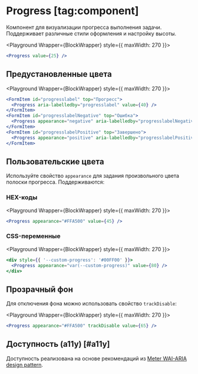 <Overview group="feedback">

# Progress [tag:component]

Компонент для визуализации прогресса выполнения задачи. Поддерживает различные стили оформления и настройку высоты.

</Overview>


<Playground Wrapper={BlockWrapper} style={{ maxWidth: 270 }}>
  ```jsx
  <Progress value={25} />
  ```
</Playground>

## Предустановленные цвета

<Playground Wrapper={BlockWrapper} style={{ maxWidth: 270 }}>
  ```jsx
  <FormItem id="progresslabel" top="Прогресс">
    <Progress aria-labelledby="progresslabel" value={40} />
  </FormItem>
  <FormItem id="progresslabelNegative" top="Ошибка">
    <Progress appearance="negative" aria-labelledby="progresslabelNegative" value={75} />
  </FormItem>
  <FormItem id="progresslabelPositive" top="Завершено">
    <Progress appearance="positive" aria-labelledby="progresslabelPositive" value={100} />
  </FormItem>
  ```
</Playground>

## Пользовательские цвета

Используйте свойство `appearance` для задания произвольного цвета полоски прогресса. Поддерживаются:

### HEX-коды

<Playground Wrapper={BlockWrapper} style={{ maxWidth: 270 }}>
  ```jsx
  <Progress appearance="#FFA500" value={45} />
  ```
</Playground>

### CSS-переменные

<Playground Wrapper={BlockWrapper} style={{ maxWidth: 270 }}>
  ```jsx
  <div style={{ '--custom-progress': '#00FF00' }}>
    <Progress appearance="var(--custom-progress)" value={80} />
  </div>
  ```
</Playground>

## Прозрачный фон

Для отключения фона можно использовать свойство `trackDisable`:

<Playground Wrapper={BlockWrapper} style={{ maxWidth: 270 }}>
  ```jsx
  <Progress appearance="#FFA500" trackDisable value={65} />
  ```
</Playground>

## Доступность (a11y) [#a11y]

Доступность реализована на основе рекомендаций из [Meter WAI-ARIA design pattern](https://www.w3.org/WAI/ARIA/apg/patterns/meter/).

